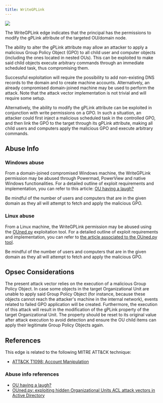 ---
title: WriteGPLink
---

<img noZoom src="/assets/enterprise-AND-community-edition-pill-tag.svg"/> 


The WriteGPLink edge indicates that the principal has the permissions to modify the gPLink attribute of the targeted OU/domain node.

The ability to alter the gPLink attribute may allow an attacker to apply a malicious Group Policy Object (GPO) to all child user and computer objects (including the ones located in nested OUs). This can be exploited to make said child objects execute arbitrary commands through an immediate scheduled task, thus compromising them.

Successful exploitation will require the possibility to add non-existing DNS records to the domain and to create machine accounts. Alternatively, an already compromised domain-joined machine may be used to perform the attack. Note that the attack vector implementation is not trivial and will require some setup.

Alternatively, the ability to modify the gPLink attribute can be exploited in conjunction with write permissions on a GPO. In such a situation, an attacker could first inject a malicious scheduled task in the controlled GPO, and then link the GPO to the target through its gPLink attribute, making all child users and computers apply the malicious GPO and execute arbitrary commands.

Abuse Info
----------

### Windows abuse

From a domain-joined compromised Windows machine, the WriteGPLink permission may be abused through Powermad, PowerView and native Windows functionalities. For a detailed outline of exploit requirements and implementation, you can refer to this article: [OU having a laugh?](https://labs.withsecure.com/publications/ou-having-a-laugh)

Be mindful of the number of users and computers that are in the given domain as they all will attempt to fetch and apply the malicious GPO.

### Linux abuse

From a Linux machine, the WriteGPLink permission may be abused using the [OUned.py](https://github.com/synacktiv/OUned) exploitation tool. For a detailed outline of exploit requirements and implementation, you can refer to [the article associated to the OUned.py tool](https://www.synacktiv.com/publications/ounedpy-exploiting-hidden-organizational-units-acl-attack-vectors-in-active-directory).

Be mindful of the number of users and computers that are in the given domain as they all will attempt to fetch and apply the malicious GPO.

Opsec Considerations
--------------------

The present attack vector relies on the execution of a malicious Group Policy Object. In case some objects in the target Organizational Unit are unable to apply said Group Policy Object (for instance, because these objects cannot reach the attacker's machine in the internal network), events related to failed GPO application will be created. Furthermore, the execution of this attack will result in the modification of the gPLink property of the target Organizational Unit. The property should be reset to its original value after attack execution to avoid detection and ensure the OU child items can apply their legitimate Group Policy Objects again.

References
----------

This edge is related to the following MITRE ATT&CK technique:

* [ATT&CK T1098: Account Manipulation](https://attack.mitre.org/techniques/T1098/) 

### Abuse info references

* [OU having a laugh?](https://labs.withsecure.com/publications/ou-having-a-laugh)
* [OUned.py: exploiting hidden Organizational Units ACL attack vectors in Active Directory](https://www.synacktiv.com/publications/ounedpy-exploiting-hidden-organizational-units-acl-attack-vectors-in-active-directory)
